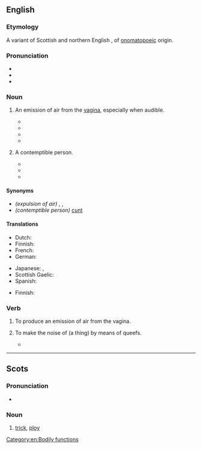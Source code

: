 ==English==

===Etymology===
A variant of Scottish and northern English {{m|en|quiff||a puff of wind}}, of [[onomatopoeic]] origin.

===Pronunciation===
* {{IPA|en|/kwiːf/}}
* {{rhymes|en|iːf}}
* {{audio|en|en-uk-queef.ogg|Audio (UK)}}

===Noun===
{{en-noun}}

# {{lb|en|vulgar|slang}} An emission of air from the [[vagina]], especially when audible.
#* {{quote-book|en|year=2004|passage=Finally, I have only heard about it, but what about the '''queef'''? This is the vagina-fart. Is it truly possible?|author=Michael Ryan|title=The Dirtiest Toilet Humor Book Ever|publisher=iUniverse|year_published=2004|page=47}}
#* {{quote-song|en|year=2005|passage=We are the '''queef''' after a porn star breaks the gang bang record.|composer=[[w:Bloodhound Gang|The Bloodhound Gang]]|title=Pennsylvania}}
#* {{quote-book
|en
|date=2010-10-16
|title=Where a Dobdob Meets a Dikdik: A Word Lover's Guide to the Weirdest, Wackiest, and Wonkiest Lexical Gems
|first=Bill
|last=Casselman
|location=Avon
|publisher=Adams Media
|edition=Original
|isbn=9781440506369
|ol=24539105M
|page=192
|passage=A '''queef''' is not, of course, flatulence, so technically it is not a fart either. It is air, not waste gases produced by digestion, so often there is no attendant odor.
}}
#* {{seemoreCites|en}}
# {{lb|en|vulgar|slang}} A contemptible person.
#* {{quote-av
|en
|date=2000-01-12
|episode={{w|World Wide Recorder Concert}}
|title={{w|South Park}}
|season=3
|number=17
|passage=''Tough Guy:'' Oh yeah? Well, you look like a bunch of '''queefs''' to me, huh?
}}
#* {{quote-newsgroup
|en
|date=2000-09-12
|author=D. G. Porter
|title=Re: OT: Bush Fucks Up with Mike On
|newsgroup=alt.tv.southpark
|id=39BE65CF.567C@pacbell.net
|passage=When you dumb-fucks repeat some right-wing loon's lie it only makes you look like a '''queef'''.
}}
#* {{seemoreCites|en}}

====Synonyms====
* ''(expulsion of air)'' {{l|en|cunt fart}}, {{l|en|fanny fart}}, {{l|en|pussy fart}}
* ''(contemptible person)'' [[cunt]]

====Translations====
{{trans-top|an emission of air from the vagina}}
* Dutch: {{t|nl|schedewind}}
* Finnish: {{t|fi|emätinpieru}}
* French: {{t+|fr|pet vaginal|m}}
* German: {{t|de|Mösenfurz|m}}
{{trans-mid}}
* Japanese: {{t|ja|膣ナラ|tr=chinara|sc=Jpan}}, {{t|ja|マン屁|tr=manpe|sc=Jpan}}
* Scottish Gaelic: {{t|gd|braim-fhaighein|m}}
* Spanish: {{t|es|pedo vaginal|m}}
{{trans-bottom}}

{{trans-top|contemptible person}}
* Finnish: {{t+|fi|mulkku}}
{{trans-mid}}
{{trans-bottom}}

===Verb===
{{en-verb}}

# {{lb|en|vulgar|intransitive|slang}} To produce an emission of air from the vagina.
# {{lb|en|vulgar|transitive|slang}} To make the noise of (a thing) by means of queefs.
#* {{quote-book|en|year=2002|passage=back to the movie where we find Kim, back at the gallery, so catatonic and sex-obsessed she'd sell Michaelangelo's ''David'' for $5 and '''queef''' the theme from ''Close Encounters'' for no extra charge.|author=Dennis Hensley|title=Screening Party|publisher=Alyson Publishing|year_published=2002|page=74}}

----

==Scots==

===Pronunciation===
* {{IPA|sco|/kwif/}}

===Noun===
{{sco-noun}}

# [[trick]], [[ploy]]

[[Category:en:Bodily functions]]